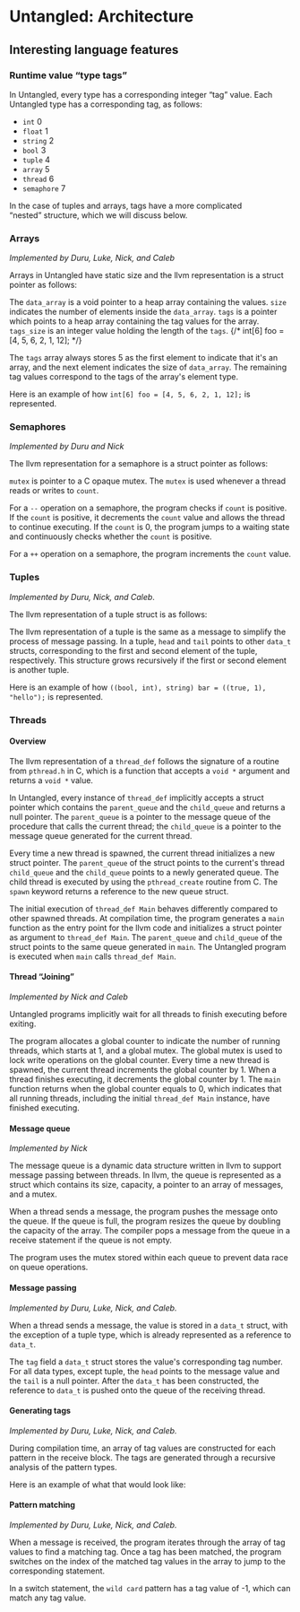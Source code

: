 

<HomeLink />

# Untangled: Architecture


<div style={{ marginTop: '3rem', marginBottom: "4rem"}}>
  <BlockDiagram />
</div>




## Interesting language features

### Runtime value “type tags”

In Untangled, every type has a corresponding integer “tag” value. Each Untangled type has a
corresponding tag, as follows:

- `int` 0
- `float` 1
- `string` 2
- `bool` 3
- `tuple` 4
- `array` 5
- `thread` 6
- `semaphore` 7

In the case of tuples and arrays, tags have a more complicated “nested” structure, which we will
discuss below.



### Arrays

*Implemented by Duru, Luke, Nick, and Caleb*

Arrays in Untangled have static size and the llvm representation is a struct pointer as follows:

<div style={{ marginTop: '3rem', marginBottom: "4rem"}}>
  <ArrayStructure />
</div>

The `data_array` is a void pointer to a heap array containing the values. `size` indicates the
number of elements inside the `data_array`. `tags` is a pointer which points to a heap array containing
the tag values for the array. `tags_size` is an integer value holding the length of the `tags`.
{/* int[6] foo = [4, 5, 6, 2, 1, 12]; */}

The `tags` array always stores 5 as the first element to indicate that it's an array, and the
next element indicates the size of `data_array`. The remaining tag values correspond to the tags
of the array's element type.

Here is an example of how `int[6] foo = [4, 5, 6, 2, 1, 12];` is represented.

<div style={{ marginTop: '3rem', marginBottom: "4rem"}}>
  <ArrayEx />
</div>



### Semaphores

*Implemented by Duru and Nick*

The llvm representation for a semaphore is a struct pointer as follows:

<div style={{ marginTop: '3rem', marginBottom: "4rem"}}>
  <SemaphoreStructure />
</div>

`mutex` is pointer to a C opaque mutex. The `mutex` is used whenever a thread reads or writes to
`count`.

For a `--` operation on a semaphore, the program checks if `count` is positive. If
the `count` is positive, it decrements the `count` value and allows the thread to continue executing.
If the `count` is 0, the program jumps to a waiting state and continuously checks whether the
`count` is positive.

For a `++` operation on a semaphore, the program increments the `count` value.



### Tuples

*Implemented by Duru, Nick, and Caleb*.

The llvm representation of a tuple struct is as follows:

<div style={{ marginTop: '3rem', marginBottom: "4rem"}}>
  <TupleStructure />
</div>

The llvm representation of a tuple is the same as a message to simplify the process of message passing.
In a tuple, `head` and `tail` points to other `data_t` structs, corresponding to the first and second
element of the tuple, respectively. This structure grows recursively if the first or second element
is another tuple.

Here is an example of how `((bool, int), string) bar = ((true, 1), "hello");` is represented.

<div style={{ marginTop: '3rem', marginBottom: "4rem"}}>
  <TupleEx />
</div>



### Threads

#### Overview

The llvm representation of a `thread_def` follows the signature of a routine
from `pthread.h` in C, which is a function that accepts a `void *` argument and
returns a `void *` value.

In Untangled, every instance of `thread_def` implicitly accepts a struct pointer
which contains the `parent_queue` and the `child_queue` and returns a null
pointer. The `parent_queue` is a pointer to the message queue of the procedure
that calls the current thread; the `child_queue` is a pointer to the message
queue generated for the current thread.

Every time a new thread is spawned, the current thread initializes a new struct pointer. The
`parent_queue` of the struct points to the current's thread `child_queue` and the `child_queue`
points to a newly generated queue. The child thread is executed by using the `pthread_create` routine
from C. The `spawn` keyword returns a reference to the new queue struct.

The initial execution of `thread_def Main` behaves differently compared to other spawned threads.
At compilation time, the program generates a `main` function as the entry point for the llvm code
and initializes a struct pointer as argument to `thread_def Main`. The `parent_queue` and `child_queue`
of the struct points to the same queue generated in `main`. The Untangled program is executed when
`main` calls `thread_def Main`.


#### Thread “Joining”

*Implemented by Nick and Caleb*

Untangled programs implicitly wait for all threads to finish executing before exiting.

The program allocates a global counter to indicate the number of running
threads, which starts at 1, and a global mutex. The global mutex is used to lock write
operations on the global counter. Every time a new thread is spawned, the
current thread increments the global counter by 1. When a thread finishes
executing, it decrements the global counter by 1. The `main` function returns
when the global counter equals to 0, which indicates that all running threads,
including the initial `thread_def Main` instance, have finished executing.


#### Message queue

*Implemented by Nick*

The message queue is a dynamic data structure written in llvm to support message
passing between threads. In llvm, the queue is represented as a struct which contains its
size, capacity, a pointer to an array of messages, and a mutex.

When a thread sends a message, the program pushes the message onto the queue. If the queue is full,
the program resizes the queue by doubling the capacity of the array. The
compiler pops a message from the queue in a receive statement if the queue is not empty.

The program uses the mutex stored within each queue to prevent data race on queue operations.


#### Message passing

*Implemented by Duru, Luke, Nick, and Caleb.*

When a thread sends a message, the value is stored in a `data_t` struct, with the exception of a
tuple type, which is already represented as a reference to `data_t`.

<div style={{ marginTop: '3rem', marginBottom: "4rem"}}>
  <DataTStructure />
</div>

The `tag` field a `data_t` struct stores the value's corresponding tag number. For all data
types, except tuple, the `head` points to the message value and the `tail` is a null pointer.
After the `data_t` has been constructed, the reference to `data_t` is pushed onto the queue of
the receiving thread.


#### Generating tags

*Implemented by Duru, Luke, Nick, and Caleb.*

During compilation time, an array of tag values are constructed for each pattern
in the receive block. The tags are generated through a recursive analysis of the pattern types.

Here is an example of what that would look like:

<div style={{ marginTop: '3rem', marginBottom: "4rem"}}>
  <PatternMatching />
</div>


#### Pattern matching

*Implemented by Duru, Luke, Nick, and Caleb.*

When a message is received, the program iterates through the array of tag values to find a matching
tag. Once a tag has been matched, the program switches on the index of the matched
tag values in the array to jump to the corresponding statement.

In a switch statement, the `wild card` pattern has a tag value of -1, which can match any tag
value.
